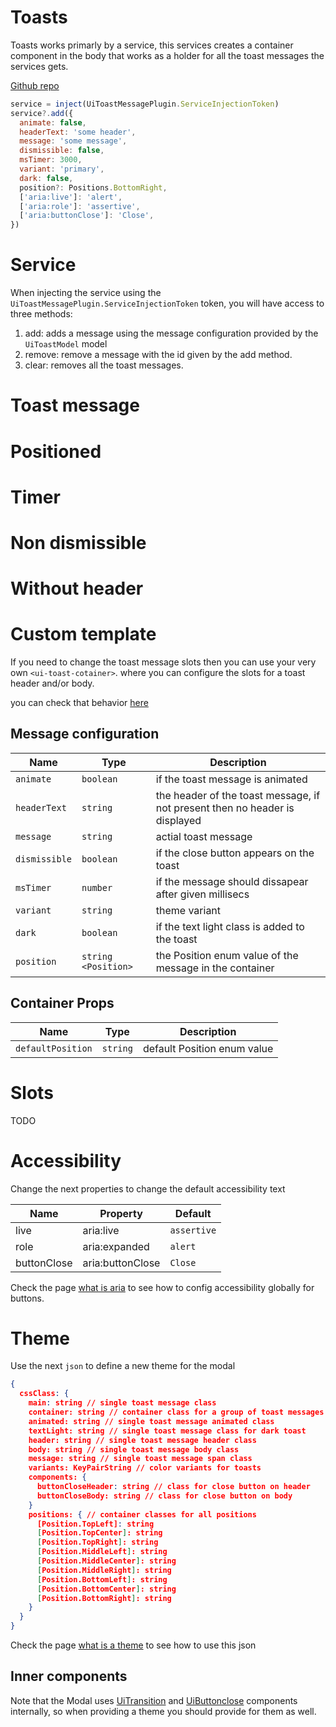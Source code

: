 
# Toasts
Toasts works primarly by a service, this services creates a container component in the body that works as a holder for all the toast messages the services gets.

[Github repo](https://github.com/unicoderns/ui/tree/master/packages/toast)

```js
service = inject(UiToastMessagePlugin.ServiceInjectionToken)
service?.add({
  animate: false,
  headerText: 'some header',
  message: 'some message',
  dismissible: false,
  msTimer: 3000,
  variant: 'primary',
  dark: false,
  position?: Positions.BottomRight,
  ['aria:live']: 'alert',
  ['aria:role']: 'assertive',
  ['aria:buttonClose']: 'Close',
})
```

# Service
When injecting the service using the `UiToastMessagePlugin.ServiceInjectionToken` token, you will have access to three methods:
1. add: adds a message using the message configuration provided by the `UiToastModel` model
1. remove: remove a message with the id given by the add method.
1. clear: removes all the toast messages.

# Toast message
<Canvas>
  <Story id="ui-bootstrap-toast--normal" />
</Canvas>

# Positioned
<Canvas>
  <Story id="ui-bootstrap-toast--positioned" />
</Canvas>

# Timer
<Canvas>
  <Story id="ui-bootstrap-toast--timer" />
</Canvas>

# Non dismissible
<Canvas>
  <Story id="ui-bootstrap-toast--non-dismissable" />
</Canvas>

# Without header
<Canvas>
  <Story id="ui-bootstrap-toast--no-header" />
</Canvas>

# Custom template
If you need to change the toast message slots then you can use your very own `<ui-toast-cotainer>`.
where you can configure the slots for a toast header and/or body.

you can check that behavior [here](/story/ui-bootstrap-toast--custom-container)

## Message configuration

| Name | Type  | Description |
| ---- | ---- | ----------- |
| `animate` | `boolean` | if the toast message is animated |
| `headerText` | `string` | the header of the toast message, if not present then no header is displayed |
| `message` | `string` | actial toast message |
| `dismissible` | `boolean` | if the close button appears on the toast |
| `msTimer` | `number` | if the message should dissapear after given millisecs |
| `variant` | `string` | theme variant |
| `dark` | `boolean` | if the text light class is added to the toast |
| `position` | `string <Position>` | the Position enum value of the message in the container |

## Container Props

| Name | Type  | Description |
| ---- | ---- | ----------- |
| `defaultPosition` | `string` | default Position enum value |

# Slots
TODO

# Accessibility
Change the next properties to change the default accessibility text

| Name | Property | Default |
| ---- | ---- | ----------- |
| live | aria:live | `assertive` |
| role | aria:expanded | `alert` |
| buttonClose | aria:buttonClose | `Close` |


Check the page [what is aria](/docs/docs-aria--page#what-is-aria-config) to see how to config accessibility globally for buttons.

# Theme
Use the next `json` to define a new theme for the modal

```json
{
  cssClass: {
    main: string // single toast message class
    container: string // container class for a group of toast messages
    animated: string // single toast message animated class
    textLight: string // single toast message class for dark toast
    header: string // single toast message header class
    body: string // single toast message body class
    message: string // single toast message span class
    variants: KeyPairString // color variants for toasts
    components: {
      buttonCloseHeader: string // class for close button on header
      buttonCloseBody: string // class for close button on body
    }
    positions: { // container classes for all positions
      [Position.TopLeft]: string
      [Position.TopCenter]: string
      [Position.TopRight]: string
      [Position.MiddleLeft]: string
      [Position.MiddleCenter]: string
      [Position.MiddleRight]: string
      [Position.BottomLeft]: string
      [Position.BottomCenter]: string
      [Position.BottomRight]: string
    }
  }
}
```

Check the page [what is a theme](/docs/docs-theming--page#what-is-a-theme) to see how to use this json

## Inner components

Note that the Modal uses [UiTransition](?path=/docs/ui-bootstrap-transition-default&args=#transitions) and [UiButtonclose](?path=/docs/ui-bootstrap-closebutton--default&args=#close-button) components internally, so when providing a theme you should provide for them as well.